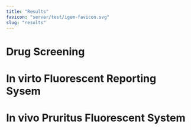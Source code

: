 ```yaml
---
title: "Results"
favicon: "server/test/igem-favicon.svg"
slug: "results"
---
```


# Drug Screening

 

# In virto Fluorescent Reporting Sysem



# In vivo Pruritus Fluorescent System

